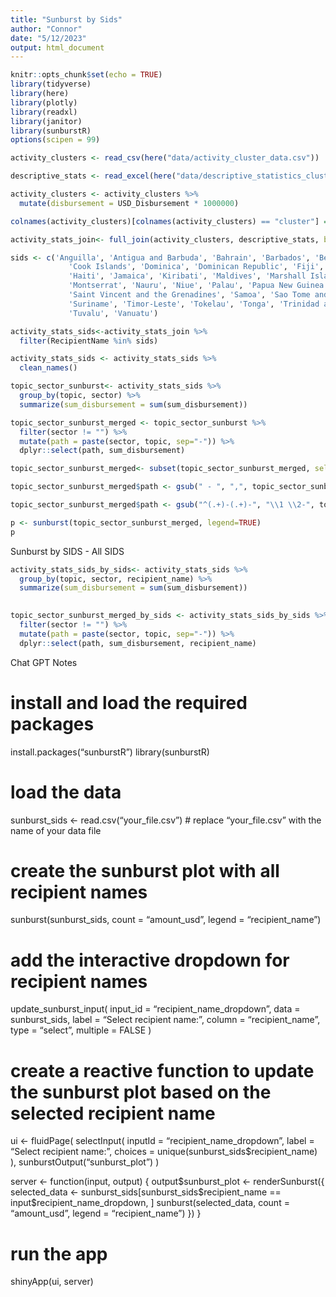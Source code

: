 ```yaml
---
title: "Sunburst by Sids"
author: "Connor"
date: "5/12/2023"
output: html_document
---
```


```r
knitr::opts_chunk$set(echo = TRUE)
library(tidyverse)
library(here)
library(plotly)
library(readxl)
library(janitor)
library(sunburstR)
options(scipen = 99)
```


```r
activity_clusters <- read_csv(here("data/activity_cluster_data.csv"))
```




```r
descriptive_stats <- read_excel(here("data/descriptive_statistics_clusters.xlsx"))
```



```r
activity_clusters <- activity_clusters %>% 
  mutate(disbursement = USD_Disbursement * 1000000)
```





```r
colnames(activity_clusters)[colnames(activity_clusters) == "cluster"] ="Cluster"
```



```r
activity_stats_join<- full_join(activity_clusters, descriptive_stats, by='Cluster')
```


```r
sids <- c('Anguilla', 'Antigua and Barbuda', 'Bahrain', 'Barbados', 'Belize', 'Cabo Verde', 'Comoros', 
             'Cook Islands', 'Dominica', 'Dominican Republic', 'Fiji', 'Grenada', 'Guinea-Bissau', 'Guyana', 
             'Haiti', 'Jamaica', 'Kiribati', 'Maldives', 'Marshall Islands', 'Mauritius', 'Micronesia', 
             'Montserrat', 'Nauru', 'Niue', 'Palau', 'Papua New Guinea', 'Saint Kitts and Nevis', 'Saint Lucia', 
             'Saint Vincent and the Grenadines', 'Samoa', 'Sao Tome and Principe', 'Seychelles', 'Solomon Islands', 
             'Suriname', 'Timor-Leste', 'Tokelau', 'Tonga', 'Trinidad and Tobago', 'Turks and Caicos Islands', 
             'Tuvalu', 'Vanuatu')
```

```r
activity_stats_sids<-activity_stats_join %>%
  filter(RecipientName %in% sids)
```




```r
activity_stats_sids <- activity_stats_sids %>% 
  clean_names()
```


```r
topic_sector_sunburst<- activity_stats_sids %>% 
  group_by(topic, sector) %>% 
  summarize(sum_disbursement = sum(sum_disbursement))
```

```r
topic_sector_sunburst_merged <- topic_sector_sunburst %>%
  filter(sector != "") %>%
  mutate(path = paste(sector, topic, sep="-")) %>%
  dplyr::select(path, sum_disbursement)
```

```r
topic_sector_sunburst_merged<- subset(topic_sector_sunburst_merged, select= -c(topic))
```

```r
topic_sector_sunburst_merged$path <- gsub(" - ", ",", topic_sector_sunburst_merged$path)
```

```r
topic_sector_sunburst_merged$path <- gsub("^(.+)-(.+)-", "\\1 \\2-", topic_sector_sunburst_merged$path)
```


```r
p <- sunburst(topic_sector_sunburst_merged, legend=TRUE)
p
```



Sunburst by SIDS - All SIDS

```r
activity_stats_sids_by_sids<- activity_stats_sids %>% 
  group_by(topic, sector, recipient_name) %>% 
  summarize(sum_disbursement = sum(sum_disbursement))
  
```


```r
topic_sector_sunburst_merged_by_sids <- activity_stats_sids_by_sids %>%
  filter(sector != "") %>%
  mutate(path = paste(sector, topic, sep="-")) %>%
  dplyr::select(path, sum_disbursement, recipient_name)
```

Chat GPT Notes

# install and load the required packages
install.packages("sunburstR")
library(sunburstR)

# load the data
sunburst_sids <- read.csv("your_file.csv") # replace "your_file.csv" with the name of your data file

# create the sunburst plot with all recipient names
sunburst(sunburst_sids, 
         count = "amount_usd",
         legend = "recipient_name")

# add the interactive dropdown for recipient names
update_sunburst_input(
  input_id = "recipient_name_dropdown",
  data = sunburst_sids,
  label = "Select recipient name:",
  column = "recipient_name",
  type = "select",
  multiple = FALSE
)

# create a reactive function to update the sunburst plot based on the selected recipient name
ui <- fluidPage(
  selectInput(
    inputId = "recipient_name_dropdown",
    label = "Select recipient name:",
    choices = unique(sunburst_sids$recipient_name)
  ),
  sunburstOutput("sunburst_plot")
)

server <- function(input, output) {
  output$sunburst_plot <- renderSunburst({
    selected_data <- sunburst_sids[sunburst_sids$recipient_name == input$recipient_name_dropdown, ]
    sunburst(selected_data,
             count = "amount_usd",
             legend = "recipient_name")
  })
}

# run the app
shinyApp(ui, server)

